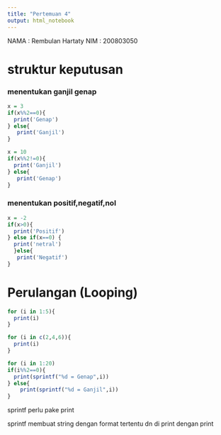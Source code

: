 ---
title: "Pertemuan 4"
output: html_notebook
---

NAMA : Rembulan Hartaty NIM : 200803050

# struktur keputusan

### menentukan ganjil genap

```{r}
x = 3
if(x%%2==0){
  print('Genap')
} else{
   print('Ganjil')
}
```

```{r}
x = 10
if(x%%2!=0){
  print('Ganjil')
} else{
   print('Genap')
}
```

### menentukan positif,negatif,nol

```{r}
x = -2
if(x>0){
  print('Positif')
} else if(x==0) {
  print('netral')
  }else{
   print('Negatif')
}
```

# Perulangan (Looping)

```{r}
for (i in 1:5){
  print(i)
}
```

```{r}
for (i in c(2,4,6)){
  print(i)
}
```

```{r}
for (i in 1:20)
if(i%%2==0){
  print(sprintf("%d = Genap",i))
} else{
    print(sprintf("%d = Ganjil",i))
}

```

sprintf perlu pake print

sprintf membuat string dengan format tertentu dn di print dengan print
